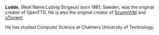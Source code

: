 {{en/Archive/Community/Users/Infobox Developer|
realname=Ludvig Strigeus|
birthyear=1981|
codingspec=OpenTTD Author and first project leader|
currentstat=Inactive/Retired|
website=www.ludde.biz/|
}}
'''Ludde''', (Real Name:Ludvig Strigeus) born 1981, Sweden, was the original creator of OpenTTD. He is also the original creator of [http://www.scummvm.org/ ScummVM] and [http://www.utorrent.com/ µTorrent].

He has studied Computer Science at Chalmers University of Technology.